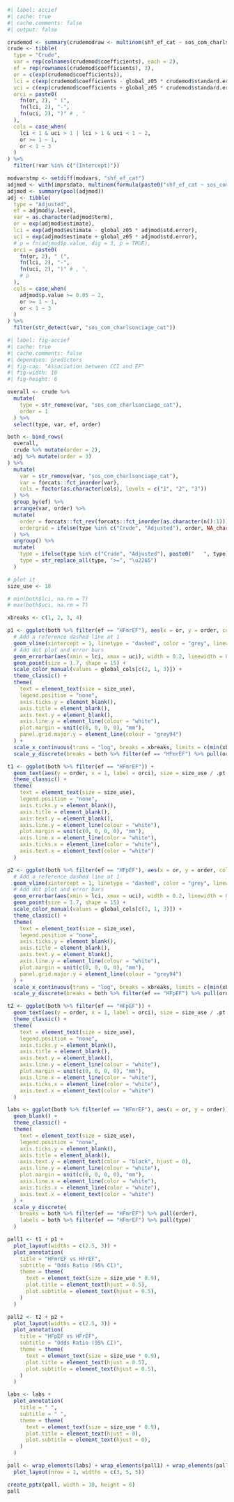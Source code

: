 ```r
#| label: accief
#| cache: true
#| cache.comments: false
#| output: false

crudemod <- summary(crudemodraw <- multinom(shf_ef_cat ~ sos_com_charlsonciage_cat, data = rsdata))
crude <- tibble(
  type = "Crude",
  var = rep(colnames(crudemod$coefficients), each = 2),
  ef = rep(rownames(crudemod$coefficients), 3),
  or = c(exp(crudemod$coefficients)),
  lci = c(exp(crudemod$coefficients - global_z05 * crudemod$standard.errors)),
  uci = c(exp(crudemod$coefficients + global_z05 * crudemod$standard.errors)),
  orci = paste0(
    fn(or, 2), " (",
    fn(lci, 2), "-",
    fn(uci, 2), ")" # , "
  ),
  cols = case_when(
    lci < 1 & uci > 1 | lci > 1 & uci < 1 ~ 2,
    or >= 1 ~ 1,
    or < 1 ~ 3
  )
) %>%
  filter(!var %in% c("(Intercept)"))

modvarstmp <- setdiff(modvars, "shf_ef_cat")
adjmod <- with(imprsdata, multinom(formula(paste0("shf_ef_cat ~ sos_com_charlsonciage_cat + ", paste(modvarstmp, collapse = " + ")))))
adjmod <- summary(pool(adjmod))
adj <- tibble(
  type = "Adjusted",
  ef = adjmod$y.level,
  var = as.character(adjmod$term),
  or = exp(adjmod$estimate),
  lci = exp(adjmod$estimate - global_z05 * adjmod$std.error),
  uci = exp(adjmod$estimate + global_z05 * adjmod$std.error),
  # p = fn(adjmod$p.value, dig = 3, p = TRUE),
  orci = paste0(
    fn(or, 2), " (",
    fn(lci, 2), "-",
    fn(uci, 2), ")" # , ",
    # p
  ),
  cols = case_when(
    adjmod$p.value >= 0.05 ~ 2,
    or >= 1 ~ 1,
    or < 1 ~ 3
  )
) %>%
  filter(str_detect(var, "sos_com_charlsonciage_cat"))
```

```r
#| label: fig-accief
#| cache: true
#| cache.comments: false
#| dependson: predictors
#| fig-cap: "Association between CCI and EF"
#| fig-width: 10
#| fig-height: 6

overall <- crude %>%
  mutate(
    type = str_remove(var, "sos_com_charlsonciage_cat"),
    order = 1
  ) %>%
  select(type, var, ef, order)

both <- bind_rows(
  overall,
  crude %>% mutate(order = 2),
  adj %>% mutate(order = 3)
) %>%
  mutate(
    var = str_remove(var, "sos_com_charlsonciage_cat"),
    var = forcats::fct_inorder(var),
    cols = factor(as.character(cols), levels = c("1", "2", "3"))
  ) %>%
  group_by(ef) %>%
  arrange(var, order) %>%
  mutate(
    order = forcats::fct_rev(forcats::fct_inorder(as.character(n():1))),
    ordergrid = ifelse(type %in% c("Crude", "Adjusted"), order, NA_character_)
  ) %>%
  ungroup() %>%
  mutate(
    type = ifelse(type %in% c("Crude", "Adjusted"), paste0("   ", type), paste0("ACCI ", type, " vs ", levels(rsdata$sos_com_charlsonciage_cat)[1])),
    type = str_replace_all(type, ">=", "\u2265")
  )

# plot it
size_use <- 18

# min(both$lci, na.rm = T)
# max(both$uci, na.rm = T)

xbreaks <- c(1, 2, 3, 4)

p1 <- ggplot(both %>% filter(ef == "HFmrEF"), aes(x = or, y = order, color = cols)) +
  # Add a reference dashed line at 1
  geom_vline(xintercept = 1, linetype = "dashed", color = "grey", linewidth = 0.6) +
  # Add dot plot and error bars
  geom_errorbar(aes(xmin = lci, xmax = uci), width = 0.2, linewidth = 0.3) +
  geom_point(size = 1.7, shape = 15) +
  scale_color_manual(values = global_cols[c(2, 1, 3)]) +
  theme_classic() +
  theme(
    text = element_text(size = size_use),
    legend.position = "none",
    axis.ticks.y = element_blank(),
    axis.title = element_blank(),
    axis.text.y = element_blank(),
    axis.line.y = element_line(colour = "white"),
    plot.margin = unit(c(0, 0, 0, 0), "mm"),
    panel.grid.major.y = element_line(colour = "grey94")
  ) +
  scale_x_continuous(trans = "log", breaks = xbreaks, limits = c(min(xbreaks), max(xbreaks))) +
  scale_y_discrete(breaks = both %>% filter(ef == "HFmrEF") %>% pull(ordergrid))

t1 <- ggplot(both %>% filter(ef == "HFmrEF")) +
  geom_text(aes(y = order, x = 1, label = orci), size = size_use / .pt * 0.8) +
  theme_classic() +
  theme(
    text = element_text(size = size_use),
    legend.position = "none",
    axis.ticks.y = element_blank(),
    axis.title = element_blank(),
    axis.text.y = element_blank(),
    axis.line.y = element_line(colour = "white"),
    plot.margin = unit(c(0, 0, 0, 0), "mm"),
    axis.line.x = element_line(color = "white"),
    axis.ticks.x = element_line(color = "white"),
    axis.text.x = element_text(color = "white")
  )

p2 <- ggplot(both %>% filter(ef == "HFpEF"), aes(x = or, y = order, color = cols)) +
  # Add a reference dashed line at 1
  geom_vline(xintercept = 1, linetype = "dashed", color = "grey", linewidth = 0.6) +
  # Add dot plot and error bars
  geom_errorbar(aes(xmin = lci, xmax = uci), width = 0.2, linewidth = 0.3) +
  geom_point(size = 1.7, shape = 15) +
  scale_color_manual(values = global_cols[c(2, 1, 3)]) +
  theme_classic() +
  theme(
    text = element_text(size = size_use),
    legend.position = "none",
    axis.ticks.y = element_blank(),
    axis.title = element_blank(),
    axis.text.y = element_blank(),
    axis.line.y = element_line(colour = "white"),
    plot.margin = unit(c(0, 0, 0, 0), "mm"),
    panel.grid.major.y = element_line(colour = "grey94")
  ) +
  scale_x_continuous(trans = "log", breaks = xbreaks, limits = c(min(xbreaks), max(xbreaks))) +
  scale_y_discrete(breaks = both %>% filter(ef == "HFpEF") %>% pull(ordergrid))

t2 <- ggplot(both %>% filter(ef == "HFpEF")) +
  geom_text(aes(y = order, x = 1, label = orci), size = size_use / .pt * 0.8) +
  theme_classic() +
  theme(
    text = element_text(size = size_use),
    legend.position = "none",
    axis.ticks.y = element_blank(),
    axis.title = element_blank(),
    axis.text.y = element_blank(),
    axis.line.y = element_line(colour = "white"),
    plot.margin = unit(c(0, 0, 0, 0), "mm"),
    axis.line.x = element_line(color = "white"),
    axis.ticks.x = element_line(color = "white"),
    axis.text.x = element_text(color = "white")
  )

labs <- ggplot(both %>% filter(ef == "HFmrEF"), aes(x = or, y = order)) +
  geom_blank() +
  theme_classic() +
  theme(
    text = element_text(size = size_use),
    legend.position = "none",
    axis.ticks.y = element_blank(),
    axis.title = element_blank(),
    axis.text.y = element_text(color = "black", hjust = 0),
    axis.line.y = element_line(colour = "white"),
    plot.margin = unit(c(0, 0, 0, 0), "mm"),
    axis.line.x = element_line(color = "white"),
    axis.ticks.x = element_line(color = "white"),
    axis.text.x = element_text(color = "white")
  ) +
  scale_y_discrete(
    breaks = both %>% filter(ef == "HFmrEF") %>% pull(order),
    labels = both %>% filter(ef == "HFmrEF") %>% pull(type)
  )

pall1 <- t1 + p1 +
  plot_layout(widths = c(2.5, 3)) +
  plot_annotation(
    title = "HFmrEF vs HFrEF",
    subtitle = "Odds Ratio (95% CI)",
    theme = theme(
      text = element_text(size = size_use * 0.9),
      plot.title = element_text(hjust = 0.5),
      plot.subtitle = element_text(hjust = 0.5),
    )
  )

pall2 <- t2 + p2 +
  plot_layout(widths = c(2.5, 3)) +
  plot_annotation(
    title = "HFpEF vs HFrEF",
    subtitle = "Odds Ratio (95% CI)",
    theme = theme(
      text = element_text(size = size_use * 0.9),
      plot.title = element_text(hjust = 0.5),
      plot.subtitle = element_text(hjust = 0.5),
    )
  )

labs <- labs +
  plot_annotation(
    title = " ",
    subtitle = " ",
    theme = theme(
      text = element_text(size = size_use * 0.9),
      plot.title = element_text(hjust = 0),
      plot.subtitle = element_text(hjust = 0),
    )
  )

pall <- wrap_elements(labs) + wrap_elements(pall1) + wrap_elements(pall2) +
  plot_layout(nrow = 1, widths = c(3, 5, 5))

create_pptx(pall, width = 10, height = 6)
pall
```
